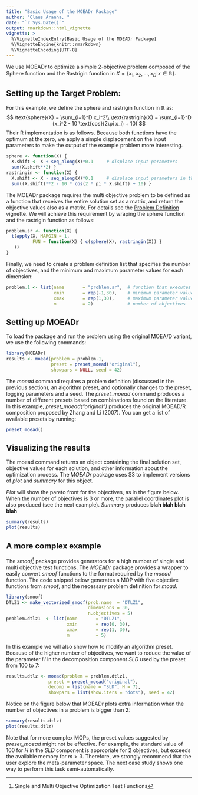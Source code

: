 ```yaml
---
title: "Basic Usage of the MOEADr Package"
author: "Claus Aranha, "
date: "`r Sys.Date()`"
output: rmarkdown::html_vignette
vignette: >
  %\VignetteIndexEntry{Basic Usage of the MOEADr Package}
  %\VignetteEngine{knitr::rmarkdown}
  %\VignetteEncoding{UTF-8}
---
```


We use MOEADr to optimize a simple 2-objective problem composed of the Sphere function and the Rastrigin function in  $X = \{x_1,x_2,\dots,x_D | x\in\mathbb{R} \}$. 

## Setting up the Target Problem:

For this example, we define the sphere and rastrigin function in $\mathbb{R}$ as:
$$
\text{sphere}(X) = \sum_{i=1}^D x_i^2\\
\text{rastrigin}(X) = \sum_{i=1}^D (x_i^2 - 10 \text{cos}(2\pi x_i) + 10)
$$
Their R implementation is as follows. Because both functions have the optimum at the zero, we apply a simple displacement 
on the input parameters to make the output of the example problem more interesting.

```r
sphere <- function(X) {
  X.shift <- X + seq_along(X)*0.1     # displace input parameters
  sum(X.shift**2) }
rastringin <- function(X) {
  X.shift <- X - seq_along(X)*0.1     # displace input parameters in the opposite direction
  sum((X.shift)**2 - 10 * cos(2 * pi * X.shift) + 10) }
```

The MOEADr package requires the multi objective problem to be defined as a function that receives the entire solution set as 
a matrix, and return the objective values also as a matrix. For details see the [Problem Definition](problem-definition.html) vignette. 
We will achieve this requirement by wraping the sphere function and the rastrigin function as follows:

```r
problem.sr <- function(X) {
  t(apply(X, MARGIN = 1,
          FUN = function(X) { c(sphere(X), rastringin(X)) } 
   ))
}
```

Finally, we need to create a problem definition list that specifies the number of objectives, and the minimum and maximum 
parameter values for each dimension:

```r
problem.1 <- list(name       = "problem.sr",  # function that executes the MOP
                  xmin       = rep(-1,30),    # minimum parameter value for each dimension
                  xmax       = rep(1,30),     # maximum parameter value for each dimension
                  m          = 2)             # number of objectives
```

## Setting up MOEADr

To load the package and run the problem using the original MOEA/D variant, we use the following commands:

```r
library(MOEADr)
results <- moead(problem = problem.1,
                 preset = preset_moead("original"),
                 showpars = NULL, seed = 42)
```

The *moead* command requires a problem definition (discussed in the previous section), an algorithm preset, and
optionally changes to the preset, logging parameters and a seed. The *preset_moead*  command produces a number 
of different presets based on combinations found on the literature. In this example, *preset_moead("original")*
produces the original MOEAD/R composition proposed by Zhang and Li (2007). You can get a list of available 
presets by running:

```r
preset_moead()
```

## Visualizing the results

The moead command returns an object containing the final solution set, objective values for each 
solution, and other information about the optimization process. The *MOEADr* package uses S3
to implement versions of *plot* and *summary* for this object.

*Plot* will show the pareto front for the objectives, as in the figure below. When the number of 
objectives is 3 or more, the parallel coordinates plot is also produced (see the next example). 
*Summary* produces **blah blah blah blah**

```r
summary(results)
plot(results)
```

## A more complex example

The *smoof*^[Single and Multi Objective Optimization Test Functions] package provides generators
for a high number of single and multi objective test functions. The *MOEADr* package provides a 
wrapper to easily convert *smoof* functions to the format required by the *moead* function. The 
code snipped below generates a MOP with five objective functions from *smoof*, and the necessary 
problem definition for *moad*.

```r
library(smoof)
DTLZ1 <- make_vectorized_smoof(prob.name  = "DTLZ1",
                               dimensions = 30,
                               n.objectives = 5)
problem.dtlz1  <- list(name       = "DTLZ1",
                       xmin       = rep(0, 30),
                       xmax       = rep(1, 30),
                       m          = 5)
```

In this example we will also show how to modify an algorithm preset. Because of the higher number
of objectives, we want to reduce the value of the parameter $H$ in the decomposition component *SLD*
used by the preset from 100 to 7:

```r
results.dtlz <- moead(problem = problem.dtlz1,
                preset = preset_moead("original"),
                decomp = list(name = "SLD", H = 7), 
                showpars = list(show.iters = "dots"), seed = 42)
```

Notice on the figure below that MOEADr plots extra information when the number of objectives in 
a problem is bigger than 2:
```r
summary(results.dtlz)
plot(results.dtlz)
```

Note that for more complex MOPs, the preset values suggested by *preset_moead* might not be effective. 
For example, the standard value of 100 for $H$ in the *SLD* component is appropriate for 2 
objectives, but exceeds the available memory for $m > 3$. Therefore, we strongly recommend that the 
user explore the meta-parameter space. The next case study shows one way to perform this task 
semi-automatically.




